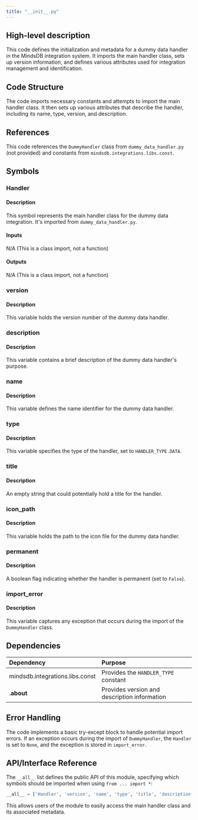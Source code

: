 ```yaml
---
title: "__init__.py"
---
```


## High-level description
This code defines the initialization and metadata for a dummy data handler in the MindsDB integration system. It imports the main handler class, sets up version information, and defines various attributes used for integration management and identification.

## Code Structure
The code imports necessary constants and attempts to import the main handler class. It then sets up various attributes that describe the handler, including its name, type, version, and description.

## References
This code references the `DummyHandler` class from `dummy_data_handler.py` (not provided) and constants from `mindsdb.integrations.libs.const`.

## Symbols

### Handler
#### Description
This symbol represents the main handler class for the dummy data integration. It's imported from `dummy_data_handler.py`.

#### Inputs
N/A (This is a class import, not a function)

#### Outputs
N/A (This is a class import, not a function)

### version
#### Description
This variable holds the version number of the dummy data handler.

### description
#### Description
This variable contains a brief description of the dummy data handler's purpose.

### name
#### Description
This variable defines the name identifier for the dummy data handler.

### type
#### Description
This variable specifies the type of the handler, set to `HANDLER_TYPE.DATA`.

### title
#### Description
An empty string that could potentially hold a title for the handler.

### icon_path
#### Description
This variable holds the path to the icon file for the dummy data handler.

### permanent
#### Description
A boolean flag indicating whether the handler is permanent (set to `False`).

### import_error
#### Description
This variable captures any exception that occurs during the import of the `DummyHandler` class.

## Dependencies
| Dependency | Purpose |
|:-----------|:--------|
| mindsdb.integrations.libs.const | Provides the `HANDLER_TYPE` constant |
| .__about__ | Provides version and description information |

## Error Handling
The code implements a basic try-except block to handle potential import errors. If an exception occurs during the import of `DummyHandler`, the `Handler` is set to `None`, and the exception is stored in `import_error`.

## API/Interface Reference
The `__all__` list defines the public API of this module, specifying which symbols should be imported when using `from ... import *`:

```python
__all__ = ['Handler', 'version', 'name', 'type', 'title', 'description', 'import_error', 'icon_path']
```

This allows users of the module to easily access the main handler class and its associated metadata.